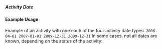 ===== Activity Date ===== 
{{for revision 1.03}}

==== Example Usage ====
Example of an activity with one each of the four activity date types.
<code xml>
<activity-date type="start-planned" iso-date="2009-12-31">2006-04-01</activity-date>
<activity-date type="start-actual" iso-date="2009-12-31">2007-01-01</activity-date>
<activity-date type="end-planned" iso-date="2009-12-31">2009-12-31</activity-date>
<activity-date type="end-actual" iso-date="2009-12-31">2009-12-31</activity-date>
</code>
In some cases, not all dates are known, depending on the status of the activity:

<code xml>
    <activity-date type="start-actual" iso-date="2010-03-01"/>
    <activity-date type="end-planned" iso-date="2013-03-30"/>
</code>